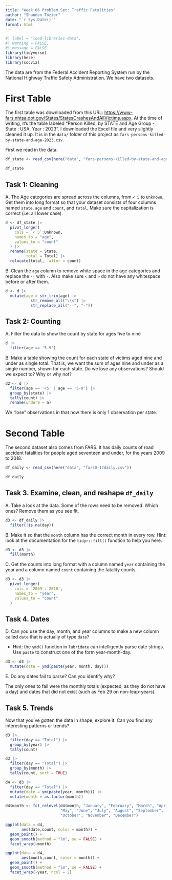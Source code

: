 ```yaml
---
title: "Week 06 Problem Set: Traffic Fatalities"
author: "Shannon Tozier"
date: "`r Sys.Date()`"
format: html
---
```


```r
#| label = "load-libraries-data",
#| warning = FALSE,
#| message = FALSE
library(tidyverse)
library(here)
library(socviz)
```

The data are from the Federal Accident Reporting System run by the National Highway Traffic Safety Administration. We have two datasets.

# First Table

The first table was downloaded from this URL: <https://www-fars.nhtsa.dot.gov/States/StatesCrashesAndAllVictims.aspx>. At the time of writing, it's the table labeled "Person Killed, by STATE and Age Group - State : USA, Year : 2023". I downloaded the Excel file and very slightly cleaned it up. It is in the `data/` folder of this project as `fars-persons-killed-by-state-and-age-2023.csv`.

First we read in the data:

```r
df_state <- read_csv(here("data", "fars-persons-killed-by-state-and-age-2023.csv"))

df_state
```

## Task 1: Cleaning

A. The Age categories are spread across the columns, from `< 5` to `Unknown`. Get them into long format so that your dataset consists of four columns named `state`, `age` and `count`, and `total`. Make sure the capitalization is correct (i.e. all lower case).

```r
d <- df_state |> 
  pivot_longer(
    cols = `< 5`:Unknown,
    names_to = "age",
    values_to = "count"
  ) |> 
  rename(state = State,
         total = Total) |> 
  relocate(total, .after = count)
```

B. Clean the `age` column to remove white space in the age categories and replace the `--` with `-`. Also make sure `<` and `>` do not have any whitespace before or after them.

```r
d <- d |> 
  mutate(age = str_trim(age) |> 
           str_remove_all("\\s") |> 
           str_replace_all("--", "-")) 
```

## Task 2: Counting

A. Filter the data to show the count by state for ages five to nine

```r
d |> 
  filter(age == '5-9')
```

B. Make a table showing the count for each state of victims aged nine and under as single total. That is, we want the sum of ages nine and under as a single number, shown for each state. Do we lose any observations? Should we expect to? Why or why not?

```r
d2 <- d |> 
  filter(age == '<5' | age == '5-9') |> 
  group_by(state) |> 
  tally(count) |> 
  rename(under9 = n)
```

We "lose" observations in that now there is only 1 observation per state.

# Second Table

The second dataset also comes from FARS. It has daily counts of road accident fatalities for people aged seventeen and under, for the years 2009 to 2018.

```r
df_daily <- read_csv(here("data", "fars0-17daily.csv"))

df_daily
```

## Task 3. Examine, clean, and reshape `df_daily`

A. Take a look at the data. Some of the rows need to be removed. Which ones? Remove them as you see fit.

```r
d3 <- df_daily |> 
  filter(!is.na(day))
```

B. Make it so that the `month` column has the correct month in every row. Hint: look at the documentation for the `tidyr::fill()` function to help you here.

```r
d3 <- d3 |>
  fill(month)
```

C. Get the counts into long format with a column named `year` containing the year and a column named `count` containing the fatality counts.

```r
d3 <- d3 |> 
  pivot_longer(
    cols = `2009`:`2018`,
    names_to = "year",
    values_to = "count"
  )
```

## Task 4. Dates

D. Can you use the day, month, and year columns to make a new column called `date` that is actually of type `date`?

-   Hint: the `ymd()` function in `lubridate` can intelligently parse date strings. Use `paste` to construct one of the form year-month-day.

```r
d3 <- d3 |> 
  mutate(date = ymd(paste(year, month, day)))
```

E. Do any dates fail to parse? Can you identify why?

The only ones to fail were the monthly totals (expected, as they do not have a day) and dates that did not exist (such as Feb 29 on non-leap-years).

## Task 5. Trends

Now that you've gotten the data in shape, explore it. Can you find any interesting patterns or trends?

```r
d3 |> 
  filter(day == "Total") |> 
  group_by(year) |> 
  tally(count)

d3 |> 
  filter(day == "Total") |> 
  group_by(month) |> 
  tally(count, sort = TRUE)

d4 <- d3 |> 
  filter(day == "Total") |> 
  mutate(date = ym(paste(year, month))) |> 
  mutate(month = as.factor(month))

d4$month <- fct_relevel(d4$month, "January", "February", "March", "April",
                        "May", "June", "July", "August", "September", 
                        "October", "November", "December")

ggplot(data = d4,
       aes(date,count, color = month)) +
  geom_point() +
  geom_smooth(method = "lm", se = FALSE) +
  facet_wrap(~month)

ggplot(data = d4,
       aes(month,count, color = month)) +
  geom_point() +
  geom_smooth(method = "lm", se = FALSE) +
  facet_wrap(~year, ncol = 2)
```
